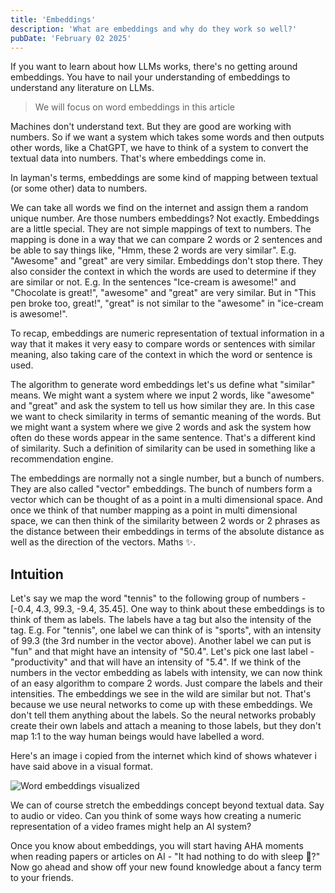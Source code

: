 ```yaml
---
title: 'Embeddings'
description: 'What are embeddings and why do they work so well?'
pubDate: 'February 02 2025'
---
```


If you want to learn about how LLMs works, there's no getting around embeddings. You have to nail your understanding of embeddings to understand any literature on LLMs.

> We will focus on word embeddings in this article

Machines don't understand text. But they are good are working with numbers. So if we want a system which takes some words and then outputs other words, like a ChatGPT, we have to think of a system to convert the textual data into numbers. That's where embeddings come in.

In layman's terms, embeddings are some kind of mapping between textual (or some other) data to numbers.

We can take all words we find on the internet and assign them a random unique number. Are those numbers embeddings? Not exactly. Embeddings are a little special. They are not simple mappings of text to numbers. The mapping is done in a way that we can compare 2 words or 2 sentences and be able to say things like, "Hmm, these 2 words are very similar". E.g. "Awesome" and "great" are very similar. Embeddings don't stop there. They also consider the context in which the words are used to determine if they are similar or not. E.g. In the sentences "Ice-cream is awesome!" and "Chocolate is great!", "awesome" and "great" are very similar. But in "This pen broke too, great!", "great" is not similar to the "awesome" in "ice-cream is awesome!".

To recap, embeddings are numeric representation of textual information in a way that it makes it very easy to compare words or sentences with similar meaning, also taking care of the context in which the word or sentence is used.

The algorithm to generate word embeddings let's us define what "similar" means. We might want a system where we input 2 words, like "awesome" and "great" and ask the system to tell us how similar they are. In this case we want to check similarity in terms of semantic meaning of the words. But we might want a system where we give 2 words and ask the system how often do these words appear in the same sentence. That's a different kind of similarity. Such a definition of similarity can be used in something like a recommendation engine.

The embeddings are normally not a single number, but a bunch of numbers. They are also called "vector" embeddings. The bunch of numbers form a vector which can be thought of as a point in a multi dimensional space. And once we think of that number mapping as a point in multi dimensional space, we can then think of the similarity between 2 words or 2 phrases as the distance between their embeddings in terms of the absolute distance as well as the direction of the vectors. Maths ✨.

## Intuition
Let's say we map the word "tennis" to the following group of numbers - [-0.4, 4.3, 99.3, -9.4, 35.45]. One way to think about these embeddings is to think of them as labels. The labels have a tag but also the intensity of the tag. E.g. For "tennis", one label we can think of is "sports", with an intensity of 99.3 (the 3rd number in the vector above). Another label we can put is "fun" and that might have an intensity of "50.4". Let's pick one last label - "productivity" and that will have an intensity of "5.4". If we think of the numbers in the vector embedding as labels with intensity, we can now think of an easy algorithm to compare 2 words. Just compare the labels and their intensities. The embeddings we see in the wild are similar but not. That's because we use neural networks to come up with these embeddings. We don't tell them anything about the labels. So the neural networks probably create their own labels and attach a meaning to those labels, but they don't map 1:1 to the way human beings would have labelled a word.

Here's an image i copied from the internet which kind of shows whatever i have said above in a visual format.

![Word embeddings visualized](../../images/word-embeddings-visualized.png)

We can of course stretch the embeddings concept beyond textual data. Say to audio or video. Can you think of some ways how creating a numeric representation of a video frames might help an AI system?

Once you know about embeddings, you will start having AHA moments when reading papers or articles on AI - "It had nothing to do with sleep 🤯?" Now go ahead and show off your new found knowledge about a fancy term to your friends.
